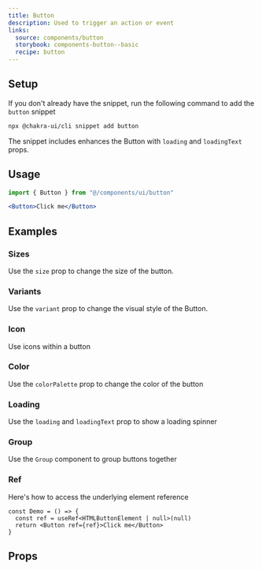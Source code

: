 ```yaml
---
title: Button
description: Used to trigger an action or event
links:
  source: components/button
  storybook: components-button--basic
  recipe: button
---
```


<ExampleTabs name="button-basic" />

## Setup

If you don't already have the snippet, run the following command to add the
`button` snippet

```sh
npx @chakra-ui/cli snippet add button
```

The snippet includes enhances the Button with `loading` and `loadingText` props.

## Usage

```jsx
import { Button } from "@/components/ui/button"
```

```jsx
<Button>Click me</Button>
```

## Examples

### Sizes

Use the `size` prop to change the size of the button.

<ExampleTabs name="button-with-sizes" />

### Variants

Use the `variant` prop to change the visual style of the Button.

<ExampleTabs name="button-with-variants" />

### Icon

Use icons within a button

<ExampleTabs name="button-with-icons" />

### Color

Use the `colorPalette` prop to change the color of the button

<ExampleTabs name="button-with-colors" />

### Loading

Use the `loading` and `loadingText` prop to show a loading spinner

<ExampleTabs name="button-with-loading" />

### Group

Use the `Group` component to group buttons together

<ExampleTabs name="button-with-group" />

### Ref

Here's how to access the underlying element reference

```tsx
const Demo = () => {
  const ref = useRef<HTMLButtonElement | null>(null)
  return <Button ref={ref}>Click me</Button>
}
```

## Props

<PropTable component="Button" part="Button" />
